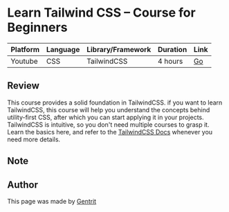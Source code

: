
<GoBack />

# Learn Tailwind CSS – Course for Beginners

| Platform | Language | Library/Framework | Duration | Link                                                |
| -------- | -------- | ----------------- | -------- | --------------------------------------------------- |
| Youtube  | CSS      | TailwindCSS       | 4 hours  | [Go](https://www.youtube.com/watch?v=ft30zcMlFao&t) |

## Review

This course provides a solid foundation in TailwindCSS. if you want to learn TailwindCSS, this course will help you understand the concepts behind utility-first CSS, after which you can start applying it in your projects. TailwindCSS is intuitive, so you don't need multiple courses to grasp it. Learn the basics here, and refer to the [TailwindCSS Docs](https://tailwindcss.com/docs/) whenever you need more details.

## Note

<Callout
  type="note"
  message="If you are interested in the course, click the link in the table to go to the course page and learn more."
/>

## Author

This page was made by [Gentrit](https://github.com/Gentrit29)
